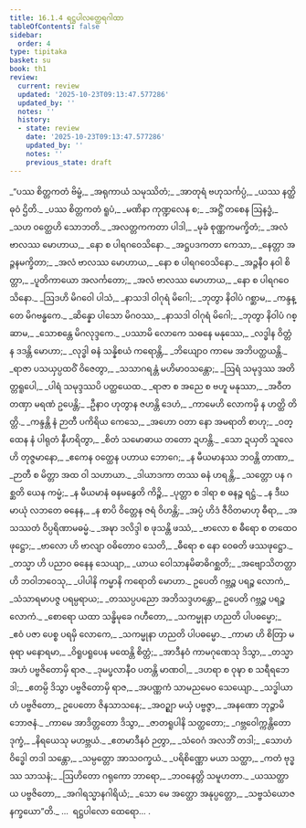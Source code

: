 ```yaml
---
title: 16.1.4 ရဋ္ဌပါလတ္ထေရဂါထာ
tableOfContents: false
sidebar:
  order: 4
type: tipitaka
basket: su
book: th1
review:
  current: review
  updated: '2025-10-23T09:13:47.577286'
  updated_by: ''
  notes: ''
  history:
  - state: review
    date: '2025-10-23T09:13:47.577286'
    updated_by: ''
    notes: ''
    previous_state: draft
---
```



<ReviewStatus review={frontmatter.review} showDetails={true} />

<HypothesisAnnotation frontmatter={frontmatter} />

<DynamicBreadcrumb />

<Division number="769" book="th1" e="ch" v="19" p="325">

<Paragraph number="1108" type="verses" book="th1">
_“ပဿ စိတ္တကတံ ဗိမ္ဗံ,_  
_အရုကာယံ သမုဿိတံ;_  
_အာတုရံ ဗဟုသင်္ကပ္ပံ,_  
_ယဿ နတ္ထိ ဓုဝံ ဌိတိ._  

</Paragraph>

</Division>
<Division number="770" book="th1" e="ch" v="19" p="325">

<Paragraph number="1109" type="verses" book="th1">
_ပဿ စိတ္တကတံ ရူပံ,_  
_မဏိနာ ကုဏ္ဍလေန စ;_  
_အဋ္ဌိံ တစေန ဩနဒ္ဓံ,_  
_သဟ ဝတ္ထေဟိ သောဘတိ._  

</Paragraph>

</Division>
<Division number="771" book="th1" e="ch" v="19" p="325">

<Paragraph number="1110" type="verses" book="th1">
_အလတ္တကကတာ ပါဒါ,_  
_မုခံ စုဏ္ဏကမက္ခိတံ;_  
_အလံ ဗာလဿ မောဟာယ,_  
_နော စ ပါရဂဝေသိနော._  

</Paragraph>

</Division>
<Division number="772" book="th1" e="ch" v="19" p="325">

<Paragraph number="1111" type="verses" book="th1">
_အဋ္ဌပဒကတာ ကေသာ,_  
_နေတ္တာ အဉ္ဇနမက္ခိတာ;_  
_အလံ ဗာလဿ မောဟာယ,_  
_နော စ ပါရဂဝေသိနော._  

</Paragraph>

</Division>
<Division number="773" book="th1" e="ch" v="19" p="325">

<Paragraph number="1112" type="verses" book="th1">
_အဉ္ဇနီဝ နဝါ စိတ္တာ,_  
_ပူတိကာယော အလင်္ကတော;_  
_အလံ ဗာလဿ မောဟာယ,_  
_နော စ ပါရဂဝေသိနော._  

</Paragraph>

</Division>
<Division number="774" book="th1" e="ch" v="19" p="325">

<Paragraph number="1113" type="verses" book="th1">
_ဩဒဟိ မိဂဝေါ ပါသံ,_  
_နာသဒါ ဝါဂုရံ မိဂေါ;_  
_ဘုတွာ နိဝါပံ ဂစ္ဆာမ,_  
_ကန္ဒန္တေ မိဂဗန္ဓကေ._  

</Paragraph>

</Division>
<Division number="775" book="th1" e="ch" v="19" p="325">

<Paragraph number="1114" type="verses" book="th1">
_ဆိန္နော ပါသော မိဂဝဿ,_  
_နာသဒါ ဝါဂုရံ မိဂေါ;_  
_ဘုတွာ နိဝါပံ ဂစ္ဆာမ,_  
_သောစန္တေ မိဂလုဒ္ဒကေ._  

</Paragraph>

</Division>
<Division number="776" book="th1" e="ch" v="19" p="325">

<Paragraph number="1115" type="verses" book="th1">
_ပဿာမိ လောကေ သဓနေ မနုဿေ,_  
_လဒ္ဓါန ဝိတ္တံ န ဒဒန္တိ မောဟာ;_  
_လုဒ္ဓါ ဓနံ သန္နိစယံ ကရောန္တိ,_  
_ဘိယျောဝ ကာမေ အဘိပတ္ထယန္တိ._  

</Paragraph>

</Division>
<Division number="777" book="th1" e="ch" v="19" p="326">

<Paragraph number="1116" type="verses" book="th1">
_ရာဇာ ပသယှပ္ပထဝိံ ဝိဇေတွာ,_  
_သသာဂရန္တံ မဟိမာဝသန္တော;_  
_ဩရံ သမုဒ္ဒဿ အတိတ္တရူပေါ,_  
_ပါရံ သမုဒ္ဒဿပိ ပတ္ထယေထ._  

</Paragraph>

</Division>
<Division number="778" book="th1" e="ch" v="19" p="326">

<Paragraph number="1117" type="verses" book="th1">
_ရာဇာ စ အညေ စ ဗဟူ မနုဿာ,_  
_အဝီတတဏှာ မရဏံ ဥပေန္တိ;_  
_ဦနာဝ ဟုတွာန ဇဟန္တိ ဒေဟံ,_  
_ကာမေဟိ လောကမှိ န ဟတ္ထိ တိတ္တိ._  

</Paragraph>

</Division>
<Division number="779" book="th1" e="ch" v="19" p="326">

<Paragraph number="1118" type="verses" book="th1">
_ကန္ဒန္တိ နံ ဉာတီ ပကိရိယ ကေသေ,_  
_အဟော ဝတာ နော အမရာတိ စာဟု;_  
_ဝတ္ထေန နံ ပါရုတံ နီဟရိတွာ,_  
_စိတံ သမောဓာယ တတော ဍဟန္တိ._  

</Paragraph>

</Division>
<Division number="780" book="th1" e="ch" v="19" p="326">

<Paragraph number="1119" type="verses" book="th1">
_သော ဍယှတိ သူလေဟိ တုဇ္ဇမာနော,_  
_ဧကေန ဝတ္ထေန ပဟာယ ဘောဂေ;_  
_န မီယမာနဿ ဘဝန္တိ တာဏာ,_  
_ဉာတီ စ မိတ္တာ အထ ဝါ သဟာယာ._  

</Paragraph>

</Division>
<Division number="781" book="th1" e="ch" v="19" p="326">

<Paragraph number="1120" type="verses" book="th1">
_ဒါယာဒကာ တဿ ဓနံ ဟရန္တိ,_  
_သတ္တော ပန ဂစ္ဆတိ ယေန ကမ္မံ;_  
_န မီယမာနံ ဓနမနွေတိ ကိဉ္စိ,_  
_ပုတ္တာ စ ဒါရာ စ ဓနဉ္စ ရဋ္ဌံ._  

</Paragraph>

</Division>
<Division number="782" book="th1" e="ch" v="19" p="326">

<Paragraph number="1121" type="verses" book="th1">
_န ဒီဃမာယုံ လဘတေ ဓနေန,_  
_န စာပိ ဝိတ္တေန ဇရံ ဝိဟန္တိ;_  
_အပ္ပံ ဟိဒံ ဇီဝိတမာဟု ဓီရာ,_  
_အသဿတံ ဝိပ္ပရိဏာမဓမ္မံ._  

</Paragraph>

</Division>
<Division number="783" book="th1" e="ch" v="19" p="326">

<Paragraph number="1122" type="verses" book="th1">
_အဍ္ဎာ ဒလိဒ္ဒါ စ ဖုသန္တိ ဖဿံ,_  
_ဗာလော စ ဓီရော စ တထေဝ ဖုဋ္ဌော;_  
_ဗာလော ဟိ ဗာလျာ ဝဓိတောဝ သေတိ,_  
_ဓီရော စ နော ဝေဓတိ ဖဿဖုဋ္ဌော._  

</Paragraph>

</Division>
<Division number="784" book="th1" e="ch" v="19" p="327">

<Paragraph number="1123" type="verses" book="th1">
_တသ္မာ ဟိ ပညာဝ ဓနေန သေယျာ,_  
_ယာယ ဝေါသာနမိဓာဓိဂစ္ဆတိ;_  
_အဗျောသိတတ္တာ ဟိ ဘဝါဘဝေသု,_  
_ပါပါနိ ကမ္မာနိ ကရောတိ မောဟာ._  

</Paragraph>

</Division>
<Division number="785" book="th1" e="ch" v="19" p="327">

<Paragraph number="1124" book="th1">
ဥပေတိ ဂဗ္ဘဉ္စ ပရဉ္စ လောကံ,_  
_သံသာရမာပဇ္ဇ ပရမ္ပရာယ;_  
_တဿပ္ပပညော အဘိသဒ္ဒဟန္တော,_  
ဥပေတိ ဂဗ္ဘဉ္စ ပရဉ္စ လောကံ._  

</Paragraph>

</Division>
<Division number="786" book="th1" e="ch" v="19" p="327">

<Paragraph number="1125" type="verses" book="th1">
_စောရော ယထာ သန္ဓိမုခေ ဂဟီတော,_  
_သကမ္မုနာ ဟညတိ ပါပဓမ္မော;_  
_ဧဝံ ပဇာ ပေစ္စ ပရမှိ လောကေ,_  
_သကမ္မုနာ ဟညတိ ပါပဓမ္မော._  

</Paragraph>

</Division>
<Division number="787" book="th1" e="ch" v="19" p="327">

<Paragraph number="1126" type="verses" book="th1">
_ကာမာ ဟိ စိတြာ မဓုရာ မနောရမာ,_  
_ဝိရူပရူပေန မထေန္တိ စိတ္တံ;_  
_အာဒီနဝံ ကာမဂုဏေသု ဒိသွာ,_  
_တသ္မာ အဟံ ပဗ္ဗဇိတောမှိ ရာဇ._  

</Paragraph>

</Division>
<Division number="788" book="th1" e="ch" v="19" p="327">

<Paragraph number="1127" type="verses" book="th1">
_ဒုမပ္ဖလာနီဝ ပတန္တိ မာဏဝါ,_  
_ဒဟရာ စ ဝုဍ္ဎာ စ သရီရဘေဒါ;_  
_ဧတမ္ပိ ဒိသွာ ပဗ္ဗဇိတောမှိ ရာဇ,_  
_အပဏ္ဏကံ သာမညမေဝ သေယျော._  

</Paragraph>

</Division>
<Division number="789" book="th1" e="ch" v="19" p="327">

<Paragraph number="1128" type="verses" book="th1">
_သဒ္ဓါယာဟံ ပဗ္ဗဇိတော,_  
ဥပေတော ဇိနသာသနေ;_  
_အဝဉ္ဈာ မယှံ ပဗ္ဗဇ္ဇာ,_  
_အနဏော ဘုဉ္ဇာမိ ဘောဇနံ._  

</Paragraph>

</Division>
<Division number="790" book="th1" e="ch" v="19" p="327">

<Paragraph number="1129" type="verses" book="th1">
_ကာမေ အာဒိတ္တတော ဒိသွာ,_  
_ဇာတရူပါနိ သတ္ထတော;_  
_ဂဗ္ဘဝေါက္ကန္တိတော ဒုက္ခံ,_  
_နိရယေသု မဟဗ္ဘယံ._  

</Paragraph>

</Division>
<Division number="791" book="th1" e="ch" v="19" p="327">

<Paragraph number="1130" type="verses" book="th1">
_ဧတမာဒီနဝံ ဉတွာ,_  
_သံဝေဂံ အလဘိံ တဒါ;_  
_သောဟံ ဝိဒ္ဓေါ တဒါ သန္တော,_  
_သမ္ပတ္တော အာသဝက္ခယံ._  

</Paragraph>

</Division>
<Division number="792" book="th1" e="ch" v="19" p="327">

<Paragraph number="1131" type="verses" book="th1">
_ပရိစိဏ္ဏော မယာ သတ္ထာ,_  
_ကတံ ဗုဒ္ဓဿ သာသနံ;_  
_ဩဟိတော ဂရုကော ဘာရော,_  
_ဘဝနေတ္တိ သမူဟတာ._  

</Paragraph>

</Division>
<Division number="793" book="th1" e="ch" v="19" p="327">

<Paragraph number="1132" type="verses" book="th1">
_ယဿတ္ထာယ ပဗ္ဗဇိတော,_  
_အဂါရသ္မာနဂါရိယံ;_  
_သော မေ အတ္ထော အနုပ္ပတ္တော,_  
_သဗ္ဗသံယောဇနက္ခယော”တိ._  


</Paragraph>
</Division>

<Paragraph number="1133" type="center" book="th1">
…  ရဋ္ဌပါလော ထေရော… .
</Paragraph>